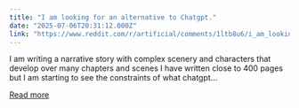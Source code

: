 ```yaml
---
title: "I am looking for an alternative to Chatgpt."
date: "2025-07-06T20:31:12.000Z"
link: "https://www.reddit.com/r/artificial/comments/1ltb8u6/i_am_looking_for_an_alternative_to_chatgpt/"
---
```


I am writing a narrative story with complex scenery and characters that develop over many chapters and scenes I have written close to 400 pages but I am starting to see the constraints of what chatgpt...

[Read more](https://www.reddit.com/r/artificial/comments/1ltb8u6/i_am_looking_for_an_alternative_to_chatgpt/)
